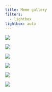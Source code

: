 ```yaml
---
title: Meme gallery
filters:
  - lightbox
lightbox: auto
---
```



::: {layout-ncol=2}
![](fig/meme_log_odds_ratios.jpg){group="elsewhere" description="meme a"}

![](fig/meme_plot_comparisons.png){group="elsewhere" description="meme c"}

![](fig/meme_raw_model_output.jpg){group="elsewhere" description="meme b"}

![](fig/meme_full_bayesian_posterior.jpg){group="elsewhere" description="meme d"}

![](fig/meme_wrestling.jpg){group="elsewhere" description="meme e"}

![](fig/meme_pipe.jpg){group="elsewhere" description="Source: @dan_p_simpson"}
:::

